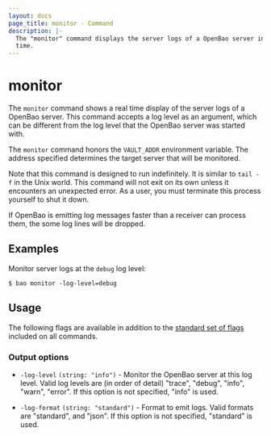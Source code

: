 ```yaml
---
layout: docs
page_title: monitor - Command
description: |-
  The "monitor" command displays the server logs of a OpenBao server in real
  time.
---
```


# monitor

The `monitor` command shows a real time display of the server logs of a OpenBao
server. This command accepts a log level as an argument, which can be different
from the log level that the OpenBao server was started with.

The `monitor` command honors the `VAULT_ADDR` environment variable. The address
specified determines the target server that will be monitored.

Note that this command is designed to run indefinitely. It is similar to
`tail -f` in the Unix world. This command will not exit on its own unless
it encounters an unexpected error. As a user, you must terminate this
process yourself to shut it down.

If OpenBao is emitting log messages faster than a receiver can process them, the
some log lines will be dropped.

## Examples

Monitor server logs at the `debug` log level:

```shell-session
$ bao monitor -log-level=debug
```

## Usage

The following flags are available in addition to the [standard set of
flags](/vault/docs/commands) included on all commands.

### Output options

- `-log-level` `(string: "info")` - Monitor the OpenBao server at this log level.
  Valid log levels are (in order of detail) "trace", "debug", "info",
  "warn", "error". If this option is not specified, "info" is used.

- `-log-format` `(string: "standard")` - Format to emit logs.
  Valid formats are "standard", and "json". 
  If this option is not specified, "standard" is used.
